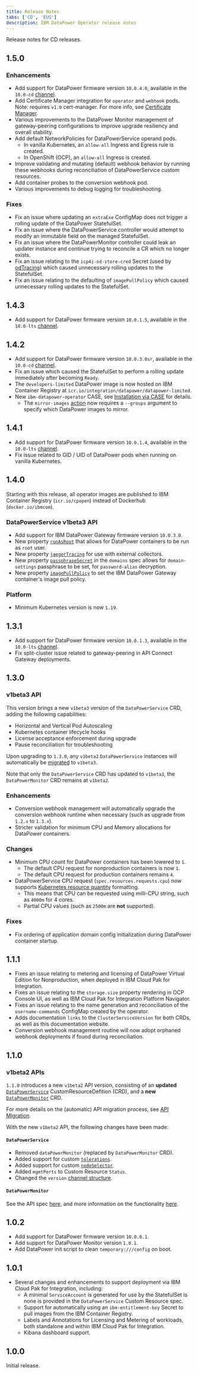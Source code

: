 ```yaml
---
title: Release Notes
tabs: ['CD', 'EUS']
description: IBM DataPower Operator release notes
---
```


<PageDescription>

Release notes for CD releases.

</PageDescription>

## 1.5.0

### Enhancements

- Add support for DataPower firmware version `10.0.4.0`, available in the `10.0-cd` [channel](/apis/datapowerservice/v1beta3#channels).
- Add Certificate Manager integration for `operator` and `webhook` pods. Note: requires `v1.0` cert-manager. For more info, see [Certificate Manager](/install/prereqs#optional:-certificate-manager).
- Various improvements to the DataPower Monitor management of gateway-peering configurations to improve upgrade resiliency and overall stability.
- Add default NetworkPolicies for DataPowerService operand pods.
  - In vanilla Kubernetes, an `allow-all` Ingress and Egress rule is created.
  - In OpenShift (OCP), an `allow-all` Ingress is created.
- Improve validating and mutating (default) webhook behavior by running these webhooks during reconciliation of DataPowerService custom resources.
- Add container probes to the conversion webhook pod.
- Various improvements to debug logging for troubleshooting.

### Fixes

- Fix an issue where updating an `extraExe` ConfigMap does not trigger a rolling update of the DataPower StatefulSet.
- Fix an issue where the DataPowerService controller would attempt to modify an immutable field on the managed StatefulSet.
- Fix an issue where the DataPowerMonitor controller could leak an updater instance and continue trying to reconcile a CR which no longer exists.
- Fix an issue relating to the `icp4i-od-store-cred` Secret (used by [odTracing](/apis/datapowerservice/v1beta3#odtracing)) which caused unnecessary rolling updates to the StatefulSet.
- Fix an issue relating to the defaulting of `imagePullPolicy` which caused unnecessary rolling updates to the StatefulSet.

## 1.4.3

- Add support for DataPower firmware version `10.0.1.5`, available in the `10.0-lts` [channel](/apis/datapowerservice/v1beta3#channels).

## 1.4.2

- Add support for DataPower firmware version `10.0.3.0sr`, available in the `10.0-cd` [channel](/apis/datapowerservice/v1beta3#channels).
- Fix an issue which caused the StatefulSet to perform a rolling update immediately after becoming `Ready`.
- The `developers-limited` DataPower image is now hosted on IBM Container Registry at `icr.io/integration/datapower/datapower-limited`.
- New `ibm-datapower-operator` CASE, see [Installation via CASE](/install/case) for details.
  - The `mirror-images` [action](/install/case#4.-mirror-images) now requires a `--groups` argument to specify which DataPower images to mirror.

## 1.4.1

- Add support for DataPower firmware version `10.0.1.4`, available in the `10.0-lts` [channel](/apis/datapowerservice/v1beta3#channels).
- Fix issue related to GID / UID of DataPower pods when running on vanilla Kubernetes.

## 1.4.0

Starting with this release, all operator images are published to IBM Container Registry (`icr.io/cpopen`) instead of Dockerhub (`docker.io/ibmcom`).

### DataPowerService v1beta3 API

- Add support for IBM DataPower Gateway firmware version `10.0.3.0`.
- New property [`runAsRoot`](/apis/datapowerservice/v1beta3#runAsRoot) that allows for DataPower containers to be run as `root` user.
- New property [`jaegerTracing`](/apis/datapowerservice/v1beta3#jaegertracing) for use with external collectors.
- New property [`passphraseSecret`](/guides/domain-configuration#passphrasesecret) in the `domains` spec allows for `domain-settings` passphrase to be set, for `password-alias` decryption.
- New property [`imagePullPolicy`](/apis/datapowerservice/v1beta3#imagepullpolicy) to set the IBM DataPower Gateway container's image pull policy.

### Platform

- Minimum Kubernetes version is now `1.19`.

## 1.3.1

- Add support for DataPower firmware version `10.0.1.3`, available in the `10.0-lts` [channel](/apis/datapowerservice/v1beta3#channels).
- Fix split-cluster issue related to gateway-peering in API Connect Gateway deployments.

## 1.3.0

### v1beta3 API

This version brings a new `v1beta3` version of the `DataPowerService` CRD, adding the following capabilities:

- Horizontal and Vertical Pod Autoscaling
- Kubernetes container lifecycle hooks
- License acceptance enforcement during upgrade
- Pause reconciliation for troubleshooting

Upon upgrading to `1.3.0`, any `v1beta2` `DataPowerService` instances will automatically be [migrated](/features/api-migration#v1beta3-migration) to `v1beta3`.

Note that only the `DataPowerService` CRD has updated to `v1beta3`, the `DataPowerMonitor` CRD remains at `v1beta2`.

### Enhancements

- Conversion webhook management will automatically upgrade the conversion webhook runtime when necessary (such as upgrade from `1.2.x` to `1.3.x`).
- Stricter validation for minimum CPU and Memory allocations for DataPower containers.

### Changes

- Minimum CPU count for DataPower containers has been lowered to `1`.
  - The default CPU request for nonproduction containers is now `1`.
  - The default CPU request for production containers remains `4`.
- DataPowerService CPU request (`spec.resources.requests.cpu`) now supports [Kubernetes resource quantity](https://kubernetes.io/docs/concepts/configuration/manage-resources-containers/#resource-units-in-kubernetes) formatting.
  - This means that CPU can be requested using milli-CPU string, such as `4000m` for 4 cores.
  - Partial CPU values (such as `2500m` are **not** supported).

### Fixes

- Fix ordering of application domain config initialization during DataPower container startup.

## 1.1.1

- Fixes an issue relating to metering and licensing of DataPower Virtual Edition for Nonproduction, when deployed in IBM Cloud Pak for Integration.
- Fixes an issue relating to the `storage.size` property rendering in OCP Console UI, as well as IBM Cloud Pak for Integration Platform Navigator.
- Fixes an issue relating to the name generation and reconciliation of the `username-commands` ConfigMap created by the operator.
- Adds documentation `links` to the `ClusterServiceVersion` for both CRDs, as well as this documentation website.
- Conversion webhook management routine will now adopt orphaned webhook deployments if found during reconciliation.

## 1.1.0

### v1beta2 APIs

`1.1.0` introduces a new `v1beta2` API version, consisting of an **updated** [`DataPowerService`](/apis/datapowerservice/v1beta2) CustomResourceDefition (CRD), and a **new** [`DataPowerMonitor`](/apis/datapowermonitor/v1beta2) CRD.

For more details on the (automatic) API migration process, see [API Migration](/features/api-migration).

With the new `v1beta2` API, the following changes have been made:

#### `DataPowerService`

- Removed `dataPowerMonitor` (replaced by `DataPowerMonitor` CRD).
- Added support for custom [`tolerations`](/apis/datapowerservice/v1beta2#tolerations).
- Added support for custom [`nodeSelector`](/apis/datapowerservice/v1beta2#nodeselector).
- Added `mgmtPorts` to Custom Resource `Status`.
- Changed the `version` [channel structure](/apis/datapowerservice/v1beta2#available-channels).

#### `DataPowerMonitor`

See the API spec [here](/apis/datapowermonitor/v1beta2), and more information on the functionality [here](/features/monitor).

## 1.0.2

- Add support for DataPower firmware version `10.0.0.1`.
- Add support for DataPower Monitor version `1.0.1`.
- Add DataPower init script to clean `temporary:///config` on boot.

## 1.0.1

- Several changes and enhancements to support deployment via IBM Cloud Pak for Integration, including:
  - A minimal `ServiceAccount` is generated for use by the StatefulSet is none is provided in the `DataPowerService` Custom Resource spec.
  - Support for automatically using an `ibm-entitlement-key` Secret to pull images from the IBM Container Registry.
  - Labels and Annotations for Licensing and Metering of workloads, both standalone and within IBM Cloud Pak for Integration.
  - Kibana dashboard support.

## 1.0.0

Initial release.
